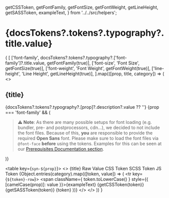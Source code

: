   getCSSToken,
  getFontFamily,
  getFontSize,
  getFontWeight,
  getLineHeight,
  getSASSToken,
  exampleText,
} from '../../src/helpers';

<Meta title="Tokens/Typography" />

# {docsTokens?.tokens?.typography?.title.value}

<MultiLineDescription value={docsTokens?.tokens?.typography?.description?.value} />

{
  [
    ['font-family', docsTokens?.tokens?.typography?.['font-family']?.title.value, getFontFamily(true)],
    ['font-size', 'Font Size', getFontSize(true)],
    ['font-weight', 'Font Weight', getFontWeight(true)],
    ['line-height', 'Line Height', getLineHeight(true)],
  ].map(([prop, title, category]) => (
    <>
      <h2>{title}</h2>
      <p>
        {docsTokens?.tokens?.typography?.[prop]?.description?.value ?? ''}
        {prop === 'font-family' && (
          <blockquote>
            <strong>⚠️ Note</strong>:
            As there are many possible setups for font loading (e.g. bundler, pre- and postprocessors, cdn...), we decided to not include the font files.
            Because of this, <strong>you</strong> are responsible to provide the required <strong>Open Sans</strong> font.
            Please make sure to load the font files via <code>@font-face</code> <strong>before</strong> using the tokens.
            Examples for this can be seen at our <a href="?path=/docs/prerequisites--docs">Prerequisites Documentation section</a>.
          </blockquote>
        )}
      </p>
      <table key={`syn-${prop}`}>
        <tbody>
          <>
            <tr>
              <th>{title}</th>
              <th>Raw Value</th>
              <th>CSS Token</th>
              <th>SCSS Token</th>
              <th>JS Token</th>
            </tr>
            {Object.entries(category).map(([token, value]) => (
              <tr key={`${token}-row`}>
                <td className={prop}>
                  <span className={ token.toLowerCase() } style={{ [camelCase(prop)]: value }}>{exampleText}</span>
                </td>
                <td>
                  <CopyRawCssPropValue value={token.toLowerCase()} cssProperty={prop} />
                </td>
                <td>
                  <CopyToClipBoard value={getCSSToken(token)}>
                    {getCSSToken(token)}
                  </CopyToClipBoard>
                </td>
                <td>
                  <CopyToClipBoard value={getSASSToken(token)}>
                    {getSASSToken(token)}
                  </CopyToClipBoard>
                </td>
                <td>
                  <CopyToClipBoard value={token}>
                    {token}
                  </CopyToClipBoard>
                </td>
              </tr>
            ))}
          </>
        </tbody>
      </table>
    </>
  ))
}

<style>{`
  .line-height {
    width: 200px;
  }
`}</style>

